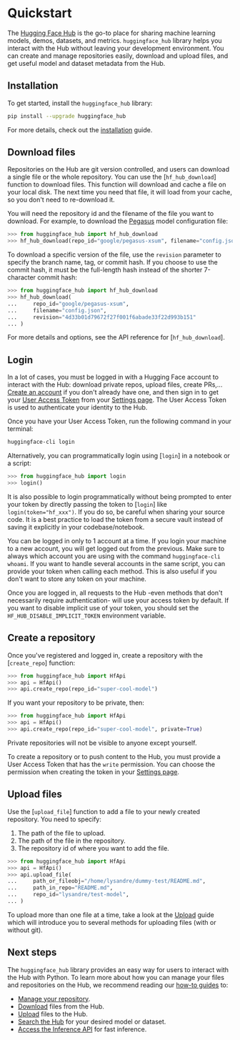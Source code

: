 # Quickstart

The [Hugging Face Hub](https://huggingface.co/) is the go-to place for sharing machine learning
models, demos, datasets, and metrics. `huggingface_hub` library helps you interact with
the Hub without leaving your development environment. You can create and manage
repositories easily, download and upload files, and get useful model and dataset
metadata from the Hub.

## Installation

To get started, install the `huggingface_hub` library:

```bash
pip install --upgrade huggingface_hub
```

For more details, check out the [installation](installation) guide.

## Download files

Repositories on the Hub are git version controlled, and users can download a single file
or the whole repository. You can use the [`hf_hub_download`] function to download files.
This function will download and cache a file on your local disk. The next time you need
that file, it will load from your cache, so you don't need to re-download it.

You will need the repository id and the filename of the file you want to download. For
example, to download the [Pegasus](https://huggingface.co/google/pegasus-xsum) model
configuration file: 

```py
>>> from huggingface_hub import hf_hub_download
>>> hf_hub_download(repo_id="google/pegasus-xsum", filename="config.json")
```

To download a specific version of the file, use the `revision` parameter to specify the
branch name, tag, or commit hash. If you choose to use the commit hash, it must be the
full-length hash instead of the shorter 7-character commit hash: 

```py
>>> from huggingface_hub import hf_hub_download
>>> hf_hub_download(
...     repo_id="google/pegasus-xsum", 
...     filename="config.json", 
...     revision="4d33b01d79672f27f001f6abade33f22d993b151"
... )
```

For more details and options, see the API reference for [`hf_hub_download`].

## Login

In a lot of cases, you must be logged in with a Hugging Face account to interact with
the Hub: download private repos, upload files, create PRs,...
[Create an account](https://huggingface.co/join) if you don't already have one, and then sign in
to get your [User Access Token](https://huggingface.co/docs/hub/security-tokens) from
your [Settings page](https://huggingface.co/settings/tokens). The User Access Token is
used to authenticate your identity to the Hub.

Once you have your User Access Token, run the following command in your terminal:

```bash
huggingface-cli login
```

Alternatively, you can programmatically login using [`login`] in a notebook or a script:

```py
>>> from huggingface_hub import login
>>> login()
```

It is also possible to login programmatically without being prompted to enter your token by directly
passing the token to [`login`] like `login(token="hf_xxx")`. If you do so, be careful when
sharing your source code. It is a best practice to load the token from a secure vault instead
of saving it explicitly in your codebase/notebook.

You can be logged in only to 1 account at a time. If you login your machine to a new account, you will get logged out
from the previous. Make sure to always which account you are using with the command `huggingface-cli whoami`.
If you want to handle several accounts in the same script, you can provide your token when calling each method. This
is also useful if you don't want to store any token on your machine.

<Tip warning={true}>

Once you are logged in, all requests to the Hub -even methods that don't necessarily require authentication- will use your
access token by default. If you want to disable implicit use of your token, you should set the
`HF_HUB_DISABLE_IMPLICIT_TOKEN` environment variable.

</Tip>

## Create a repository

Once you've registered and logged in, create a repository with the [`create_repo`]
function:

```py
>>> from huggingface_hub import HfApi
>>> api = HfApi()
>>> api.create_repo(repo_id="super-cool-model")
```

If you want your repository to be private, then:

```py
>>> from huggingface_hub import HfApi
>>> api = HfApi()
>>> api.create_repo(repo_id="super-cool-model", private=True)
```

Private repositories will not be visible to anyone except yourself.

<Tip>

To create a repository or to push content to the Hub, you must provide a User Access
Token that has the `write` permission. You can choose the permission when creating the
token in your [Settings page](https://huggingface.co/settings/tokens).

</Tip>

## Upload files

Use the [`upload_file`] function to add a file to your newly created repository. You
need to specify:

1. The path of the file to upload.
2. The path of the file in the repository.
3. The repository id of where you want to add the file.

```py
>>> from huggingface_hub import HfApi
>>> api = HfApi()
>>> api.upload_file(
...     path_or_fileobj="/home/lysandre/dummy-test/README.md",
...     path_in_repo="README.md",
...     repo_id="lysandre/test-model",
... )
```

To upload more than one file at a time, take a look at the [Upload](./guides/upload) guide
which will introduce you to several methods for uploading files (with or without git).

## Next steps

The `huggingface_hub` library provides an easy way for users to interact with the Hub
with Python. To learn more about how you can manage your files and repositories on the
Hub, we recommend reading our [how-to guides](./guides/overview) to:

- [Manage your repository](./guides/repository).
- [Download](./guides/download) files from the Hub.
- [Upload](./guides/upload) files to the Hub.
- [Search the Hub](./guides/search) for your desired model or dataset.
- [Access the Inference API](./guides/inference) for fast inference.